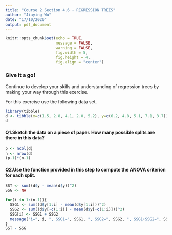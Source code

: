 ```yaml
---
title: "Course 2 Section 4.6 - REGRESSION TREES"
author: "Jiaying Wu"
date: "17/10/2020"
output: pdf_document
---
```


```r
knitr::opts_chunk$set(echo = TRUE,
                      message = FALSE,
                      warning = FALSE,
                      fig.width = 5,
                      fig.height = 4,
                      fig.align = "center")
```

### Give it a go!

Continue to develop your skills and understanding of regression trees by making your way through this exercise.

For this exercise use the following data set.

```r
library(tibble)
d <- tibble(x=c(1.5, 2.8, 4.1, 2.0, 5.2), y=c(6.2, 4.8, 5.1, 7.1, 3.7))
d
```

#### Q1.Sketch the data on a piece of paper. How many possible splits are there in this data?

```r
p <- ncol(d)
n <- nrow(d)
(p-1)*(n-1)
```


#### Q2.Use the function provided in this step to compute the ANOVA criterion for each split.

```r
SST <- sum((d$y - mean(d$y))^2)
SSG <- NA

for(i in 1:(n-1)){
  SSG1 <- sum((d$y[1:i] - mean(d$y[1:i]))^2)
  SSG2 <- sum((d$y[-c(1:i)] - mean(d$y[-c(1:i)]))^2)
  SSG[i] <- SSG1 + SSG2
  message("i=", i, ", SSG1=", SSG1, ", SSG2=", SSG2, ", SSG1+SSG2=", SSG[i], ", ANOVA=", SST-SSG[i])
}
SST - SSG
```

